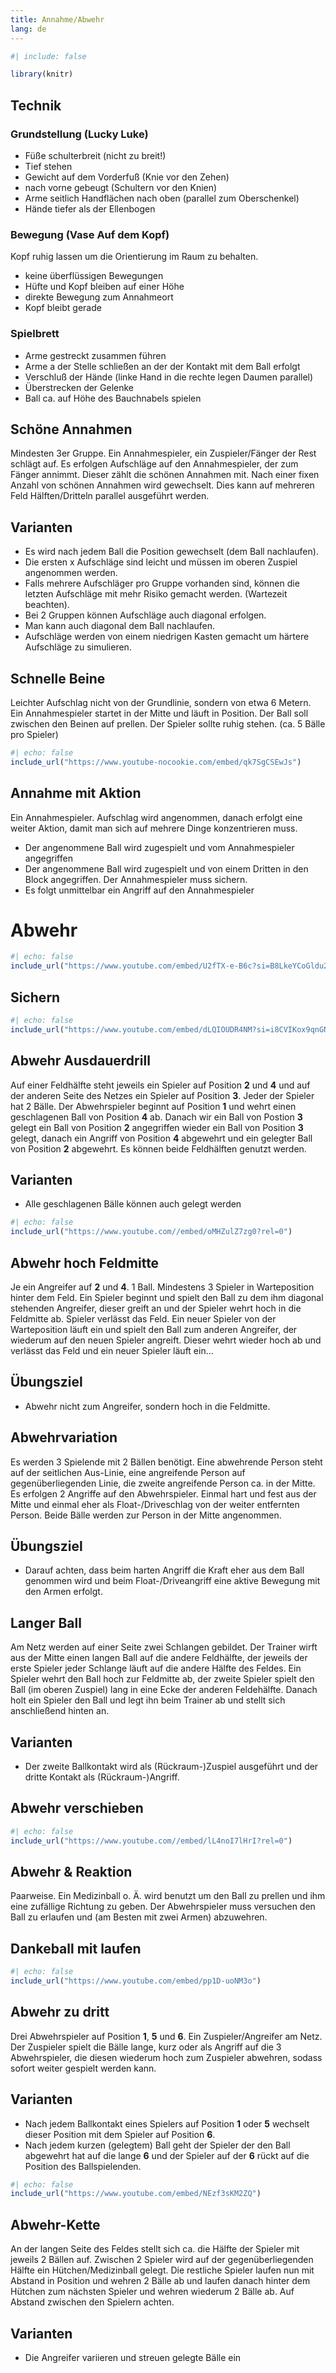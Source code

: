 ```yaml
---
title: Annahme/Abwehr
lang: de
---
```


```r
#| include: false

library(knitr)
```

## Technik

### Grundstellung (Lucky Luke)

  * Füße schulterbreit (nicht zu breit!)
  * Tief stehen
  * Gewicht auf dem Vorderfuß (Knie vor den Zehen)
  * nach vorne gebeugt (Schultern vor den Knien)
  * Arme seitlich Handflächen nach oben (parallel zum Oberschenkel)
  * Hände tiefer als der Ellenbogen

### Bewegung (Vase Auf dem Kopf)

Kopf ruhig lassen um die Orientierung im Raum zu behalten.

  * keine überflüssigen Bewegungen
  * Hüfte und Kopf bleiben auf einer Höhe
  * direkte Bewegung zum Annahmeort
  * Kopf bleibt gerade

### Spielbrett

  * Arme gestreckt zusammen führen
  * Arme a der Stelle schließen an der der Kontakt mit dem Ball erfolgt
  * Verschluß der Hände (linke Hand in die rechte legen Daumen parallel)
  * Überstrecken der Gelenke
  * Ball ca. auf Höhe des Bauchnabels spielen

## Schöne Annahmen

Mindesten 3er Gruppe. Ein Annahmespieler, ein Zuspieler/Fänger der Rest schlägt auf. Es erfolgen Aufschläge auf den Annahmespieler, der zum Fänger annimmt. Dieser zählt die schönen Annahmen mit. Nach einer fixen Anzahl von schönen Annahmen wird gewechselt. Dies kann auf mehreren Feld Hälften/Dritteln parallel ausgeführt werden.

:::{.callout-tip} 
## Varianten
* Es wird nach jedem Ball die Position gewechselt (dem Ball nachlaufen).
* Die ersten x Aufschläge sind leicht und müssen im oberen Zuspiel angenommen werden.
* Falls mehrere Aufschläger pro Gruppe vorhanden sind, können die letzten Aufschläge mit mehr Risiko gemacht werden. (Wartezeit beachten).
* Bei 2 Gruppen können Aufschläge auch diagonal erfolgen.
* Man kann auch diagonal dem Ball nachlaufen.
* Aufschläge werden von einem niedrigen Kasten gemacht um härtere Aufschläge zu simulieren.
:::


## Schnelle Beine

Leichter Aufschlag nicht von der Grundlinie, sondern von etwa 6 Metern. Ein Annahmespieler startet in der Mitte und läuft in Position. Der Ball soll zwischen den Beinen auf prellen. Der Spieler sollte ruhig stehen. (ca. 5 Bälle pro Spieler)

```r
#| echo: false
include_url("https://www.youtube-nocookie.com/embed/qk7SgCSEwJs")
```

## Annahme mit Aktion

Ein Annahmespieler. Aufschlag wird angenommen, danach erfolgt eine weiter Aktion, damit man sich auf mehrere Dinge konzentrieren muss.

* Der angenommene Ball wird zugespielt und vom Annahmespieler angegriffen
* Der angenommene Ball wird zugespielt und von einem Dritten in den Block angegriffen. Der Annahmespieler muss sichern.
* Es folgt unmittelbar ein Angriff auf den Annahmespieler

# Abwehr

```r
#| echo: false
include_url("https://www.youtube.com/embed/U2fTX-e-B6c?si=B8LkeYCoGldu2LGC")
```

## Sichern

```r
#| echo: false
include_url("https://www.youtube.com/embed/dLQIOUDR4NM?si=i8CVIKox9qnGNK_H")
```

## Abwehr Ausdauerdrill

Auf einer Feldhälfte steht jeweils ein Spieler auf Position **2** und **4** und auf der anderen Seite des Netzes ein Spieler auf Position **3**. Jeder der Spieler hat 2 Bälle. Der Abwehrspieler beginnt auf Position **1** und wehrt einen geschlagenen Ball von Position **4** ab. Danach wir ein Ball von Postion **3** gelegt ein Ball von Position **2** angegriffen wieder ein Ball von Position **3** gelegt, danach ein Angriff von Position **4** abgewehrt und ein gelegter Ball von Position **2** abgewehrt. Es können beide Feldhälften genutzt werden.

:::{.callout-tip} 
## Varianten
* Alle geschlagenen Bälle können auch gelegt werden
:::

```r
#| echo: false
include_url("https://www.youtube.com//embed/oMHZulZ7zg0?rel=0")
```

## Abwehr hoch Feldmitte

Je ein Angreifer auf **2** und **4**. 1 Ball. Mindestens 3 Spieler in Warteposition hinter dem Feld. Ein Spieler beginnt und spielt den Ball zu dem ihm diagonal stehenden Angreifer, dieser greift an und der Spieler wehrt hoch in die Feldmitte ab. Spieler verlässt das Feld. Ein neuer Spieler von der Warteposition läuft ein und spielt den Ball zum anderen Angreifer, der wiederum auf den neuen Spieler angreift. Dieser wehrt wieder hoch ab und verlässt das Feld und ein neuer Spieler läuft ein...

:::{.callout-important}
## Übungsziel
- Abwehr nicht zum Angreifer, sondern hoch in die Feldmitte.
:::

## Abwehrvariation

Es werden 3 Spielende mit 2 Bällen benötigt. Eine abwehrende Person steht auf der seitlichen Aus-Linie, eine angreifende Person auf gegenüberliegenden Linie, die zweite angreifende Person ca. in der Mitte. Es erfolgen 2 Angriffe auf den Abwehrspieler. Einmal hart und fest aus der Mitte und einmal eher als Float-/Driveschlag von der weiter entfernten Person. Beide Bälle werden zur Person in der Mitte angenommen.

:::{.callout-important}
## Übungsziel

- Darauf achten, dass beim harten Angriff die Kraft eher aus dem Ball genommen wird und beim Float-/Driveangriff eine aktive Bewegung mit den Armen erfolgt.
:::


## Langer Ball

Am Netz werden auf einer Seite zwei Schlangen gebildet. Der Trainer wirft aus der Mitte einen langen Ball auf die andere Feldhälfte, der jeweils der erste Spieler jeder Schlange läuft auf die andere Hälfte des Feldes. Ein Spieler wehrt den Ball hoch zur Feldmitte ab, der zweite Spieler spielt den Ball (im oberen Zuspiel) lang in eine Ecke der anderen Feldehälfte. Danach holt ein Spieler den Ball und legt ihn beim Trainer ab und stellt sich anschließend hinten an.

:::{.callout-tip} 
## Varianten
* Der zweite Ballkontakt wird als (Rückraum-)Zuspiel ausgeführt und der dritte Kontakt als (Rückraum-)Angriff.
:::

## Abwehr verschieben

```r
#| echo: false
include_url("https://www.youtube.com//embed/lL4noI7lHrI?rel=0")
```

## Abwehr & Reaktion

Paarweise. Ein Medizinball o. Ä. wird benutzt um den Ball zu prellen und ihm eine zufällige Richtung zu geben. Der Abwehrspieler muss versuchen den Ball zu erlaufen und (am Besten mit zwei Armen) abzuwehren.


## Dankeball mit laufen

```r
#| echo: false
include_url("https://www.youtube.com/embed/pp1D-uoNM3o")
```

## Abwehr zu dritt

Drei Abwehrspieler auf Position **1**, **5** und **6**. Ein Zuspieler/Angreifer am Netz. Der Zuspieler spielt die Bälle lange, kurz oder als Angriff auf die 3 Abwehrspieler, die diesen wiederum hoch zum Zuspieler abwehren, sodass sofort weiter gespielt werden kann.


:::{.callout-tip}
## Varianten
* Nach jedem Ballkontakt eines Spielers auf Position **1** oder **5** wechselt dieser Position mit dem Spieler auf Position **6**.
* Nach jedem kurzen (gelegtem) Ball geht der Spieler der den Ball abgewehrt hat auf die lange **6** und der Spieler auf der **6** rückt auf die Position des Ballspielenden.
:::


```r
#| echo: false
include_url("https://www.youtube.com/embed/NEzf3sKM2ZQ")
```


## Abwehr-Kette

An der langen Seite des Feldes stellt sich ca. die Hälfte der Spieler mit jeweils 2 Bällen auf. Zwischen 2 Spieler wird auf der gegenüberliegenden Hälfte ein Hütchen/Medizinball gelegt.  Die restliche Spieler laufen nun mit Abstand in Position und wehren 2 Bälle ab und laufen danach hinter dem Hütchen zum nächsten Spieler und wehren wiederum 2 Bälle ab. Auf Abstand zwischen den Spielern achten.

:::{.callout-tip}
## Varianten
* Die Angreifer variieren und streuen gelegte Bälle ein
:::
